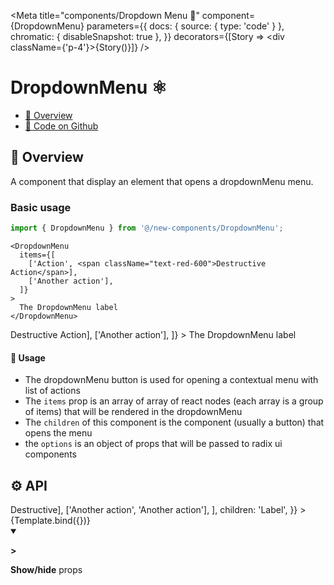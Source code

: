 

<Meta
  title="components/Dropdown Menu 🧬"
  component={DropdownMenu}
  parameters={{
    docs: { source: { type: 'code' } },
    chromatic: { disableSnapshot: true },
  }}
  decorators={[Story => <div className={'p-4'}>{Story()}</div>]}
/>

# DropdownMenu ⚛️

- [🧰 Overview](#-overview)
- [🐙 Code on Github](https://github.com/hasura/graphql-engine-mono/tree/main/console/src/new-components/DropdownMenu/DropdownMenu.tsx)

## 🧰 Overview

A component that display an element that opens a dropdownMenu menu.

### Basic usage

```ts
import { DropdownMenu } from '@/new-components/DropdownMenu';
```

```tsx
<DropdownMenu
  items={[
    ['Action', <span className="text-red-600">Destructive Action</span>],
    ['Another action'],
  ]}
>
  The DropdownMenu label
</DropdownMenu>
```

<Canvas>
  <Story name="Overview">
    <div>
      <DropdownMenu
        items={[
          ['Action', <span className="text-red-600">Destructive Action</span>],
          ['Another action'],
        ]}
      >
        The DropdownMenu label
      </DropdownMenu>
    </div>
  </Story>
</Canvas>

#### 🚦 Usage

- The dropdownMenu button is used for opening a contextual menu with list of actions
- The `items` prop is an array of array of react nodes (each array is a group of items) that will be rendered in the dropdownMenu
- The `children` of this component is the component (usually a button) that opens the menu
- the `options` is an object of props that will be passed to radix ui components

## ⚙️ API


<Canvas>
  <Story
    name="API playground"
    args={{
      items: [
        ['Action', <span className="text-red-600">Destructive</span>],
        ['Another action', 'Another action'],
      ],
      children: 'Label',
    }}
  >
    {Template.bind({})}
  </Story>
</Canvas>

<details open>
  <summary className="mdx-collapsible-section">
    <p className="mdx-collapsible-section__chevron">
      <strong>&gt;</strong>
    </p>
    <p className="mdx-collapsible-section__label">
      <strong>Show/hide</strong> props
    </p>
  </summary>
  <ArgsTable story="API playground" />
</details>
